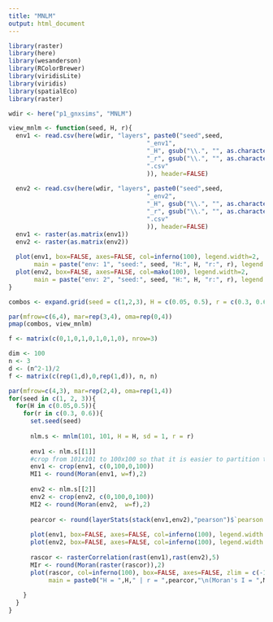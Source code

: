 ```yaml
---
title: "MNLM"
output: html_document
---
```


```r
library(raster)
library(here)
library(wesanderson)
library(RColorBrewer)
library(viridisLite)
library(viridis)
library(spatialEco)
library(raster)

wdir <- here("p1_gnxsims", "MNLM")
```


```r
view_mnlm <- function(seed, H, r){
  env1 <- read.csv(here(wdir, "layers", paste0("seed",seed,
                                      "_env1",
                                      "_H", gsub("\\.", "", as.character(H*100)),
                                      "_r", gsub("\\.", "", as.character(r*100)),
                                      ".csv"
                                      )), header=FALSE)
  
  env2 <- read.csv(here(wdir, "layers", paste0("seed",seed,
                                      "_env2",
                                      "_H", gsub("\\.", "", as.character(H*100)),
                                      "_r", gsub("\\.", "", as.character(r*100)),
                                      ".csv"
                                      )), header=FALSE)
  env1 <- raster(as.matrix(env1))
  env2 <- raster(as.matrix(env2))
    
  plot(env1, box=FALSE, axes=FALSE, col=inferno(100), legend.width=2, 
       main = paste("env: 1", "seed:", seed, "H:", H, "r:", r), legend = FALSE)
  plot(env2, box=FALSE, axes=FALSE, col=mako(100), legend.width=2, 
       main = paste("env: 2", "seed:", seed, "H:", H, "r:", r), legend = FALSE)
}

combos <- expand.grid(seed = c(1,2,3), H = c(0.05, 0.5), r = c(0.3, 0.6))

par(mfrow=c(6,4), mar=rep(3,4), oma=rep(0,4))
pmap(combos, view_mnlm)

```


```r
f <- matrix(c(0,1,0,1,0,1,0,1,0), nrow=3)

dim <- 100
n <- 3
d <- (n^2-1)/2
f <- matrix(c(rep(1,d),0,rep(1,d)), n, n)

par(mfrow=c(4,3), mar=rep(2,4), oma=rep(1,4))
for(seed in c(1, 2, 3)){
  for(H in c(0.05,0.5)){
    for(r in c(0.3, 0.6)){
      set.seed(seed)
      
      nlm.s <- mnlm(101, 101, H = H, sd = 1, r = r)
      
      env1 <- nlm.s[[1]]
      #crop from 101x101 to 100x100 so that it is easier to partition the landscape for grid sampling later
      env1 <- crop(env1, c(0,100,0,100))
      MI1 <- round(Moran(env1, w=f),2)
      
      env2 <- nlm.s[[2]]
      env2 <- crop(env2, c(0,100,0,100))
      MI2 <- round(Moran(env2,  w=f),2)
      
      pearcor <- round(layerStats(stack(env1,env2),"pearson")$`pearson correlation coefficient`,1)[1,2]
      
      plot(env1, box=FALSE, axes=FALSE, col=inferno(100), legend.width = 2, main = paste0("env1 (Moran's I = ",MI1,")"))
      plot(env2, box=FALSE, axes=FALSE, col=inferno(100), legend.width = 2, main = paste0("env2 (Moran's I = ",MI2,")"))
      
      rascor <- rasterCorrelation(rast(env1),rast(env2),5)
      MIr <- round(Moran(raster(rascor)),2)
      plot(rascor, col=inferno(100), box=FALSE, axes=FALSE, zlim = c(-1,1), 
           main = paste0("H = ",H," | r = ",pearcor,"\n(Moran's I = ",MIr,")"), legend.width=2)
      
    }
  }
}

```

